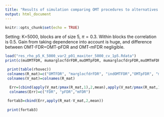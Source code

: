 ```yaml
---
title: "Results of simulation comparing OMT procedures to alternatives for dependent test statistics"
output: html_document
---
```


```r
knitr::opts_chunk$set(echo = TRUE)
```


Setting:  K=5000, blocks are of size 5, $\pi=0.3$.
Within blocks the correlation is 0.5. Gain from taking dependence into account is huge, and difference between OMT-FDR=OMT-pFDR and OMT-mFDR negligible. 
```r


load("res_rho_p5_K_5000_var2_p01_maxiter_5000_cv_1p5.Rdata")
print(c(muOMTFDR, mumarglocfdrFDR,muOMTpFDR, mumarglocfdrpFDR,muOMTmFDR, mumarglocfdrmFDR,muindOMTFDR,muindOMTpFDR,muindOMTmFDR))

 print(table(rhovec))
 colnames(R_mat)=c("OMTFDR", "marglocfdrFDR", "indOMTFDR","OMTpFDR", "marglocfdrpFDR", "indOMTpFDR","OMTmFDR", "marglocfdrmFDR", "indOMTmFDR", "estOMTmFDR", "adaptiveBH","BH")
 colnames(V_mat)=colnames(R_mat)

  Err=(cbind(apply(V_mat/pmax(R_mat,1),2,mean),apply(V_mat/pmax(R_mat,1),2,sum)/apply(R_mat>0,2,sum ), apply(V_mat,2,mean)/apply(R_mat,2,mean)))
  colnames(Err)=c("FDR", "pFDR","mFDR")
 
 fortab3=cbind(Err,apply(R_mat-V_mat,2,mean))
 
 print(fortab3)
```


